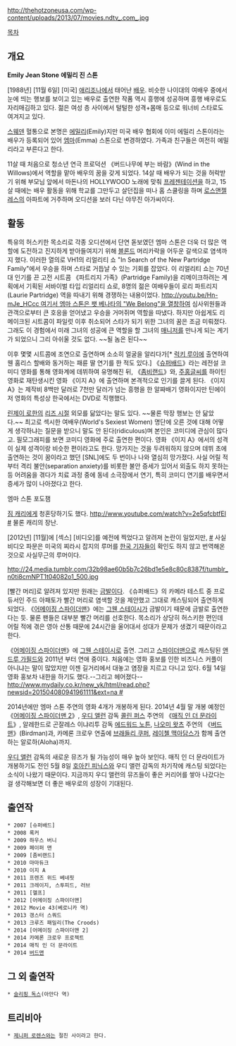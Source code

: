 http://thehotzoneusa.com/wp-content/uploads/2013/07/movies.ndtv_.com_.jpg

[[목차]]

== 개요 ==
'''Emily Jean Stone'''
'''에밀리 진 스톤'''

[1988년] [11월 6일] [미국] [[애리조나]]에서 태어난 [[배우]]. 비슷한 나이대의 여배우 중에서 눈에 띄는 행보를 보이고 있는 배우로 출연한 작품 역시 흥행에 성공하며 흥행 배우로도 자리매김하고 있다. 젊은 여성 층 사이에서 털털한 성격+몸매 등으로 워너비 스타로도 여겨지고 있다.

[[스웨덴]] 혈통으로 본명은 [[에밀리]](Emily)지만 미국 배우 협회에 이미 에밀리 스톤이라는 배우가 등록되어 있어 [[엠마]](Emma) 스톤으로 변경하였다. 가족과 친구들은 여전히 에밀리라고 부른다고 한다.

11살 때 처음으로 청소년 연극 프로덕션 《버드나무에 부는 바람》(Wind in the Willows)에서 역할을 맡아 배우의 꿈을 갖게 되었다. 14살 때 배우가 되는 것을 허락받기 위해 부모님 앞에서 마돈나의 HOLLYWOOD 노래에 맞춰  [[프레젠테이션]]을 하고, 15살 때에는 배우 활동을 위해 학교를 그만두고 살던집을 떠나 홈 스쿨링을 하며 [[로스앤젤레스]]의 아파트에 거주하며 오디션을 보러 다닌 야무진 아가씨이다.

== 활동 ==
특유의 허스키한 목소리로 각종 오디션에서 단연 돋보였던 엠마 스톤은 더욱 더 많은 역할에 도전하고 진지하게 받아들여지기 위해 [[블론드]] 머리카락을 어두운 갈색으로 염색까지 했다. 이러한 열의로 VH1의 리얼리티 쇼 "In Search of the New Partridge Family"에서 우승을 하며 스타로 거듭날 수 있는 기회를 잡았다. 이 리얼리티 쇼는 70년대 인기를 끈 고전 시트콤 《파트리지 가족》(Partridge Family)을 리메이크하려는 계획에서 기획된 서바이벌 타입 리얼리티 쇼로, 8명의 젊은 여배우들이 로리 파트리지(Laurie Partridge) 역을 따내기 위해 경쟁하는 내용이었다. [[http://youtu.be/Hn-mJe_HCcc 여기서 엠마 스톤은 팻 베나타의 "We Belong"을 열창]]하여 심사위원들과 관객으로부터 큰 호응을 얻어냈고 우승을 거머쥐며 역할을 따냈다. 하지만 아쉽게도 리메이크된 시트콤이 파일럿 이후 취소되어 스타가 되기 위한 그녀의 꿈은 조금 미뤄졌다. 그래도 이 경험에서 미래 그녀의 성공에 큰 역할을 할 그녀의 [[매니저]]를 만나게 되는 계기가 되었으니 그리 아쉬울 것도 없다. ~~될 놈은 된다~~

이후 몇몇 시트콤에 조연으로 출연하며 소소히 얼굴을 알리다가[* [[럭키 루이]]에 출연하여 웬 홈리스 할배와 동거하는 패륜 딸 연기를 한 적도 있다.] 《[[슈퍼배드]]》라는 레전설 코미디 영화를 통해 영화계에 데뷔하여 유명해진 뒤, 《[[좀비랜드]]》와, [[주홍글씨]]를 하이틴 영화로 재탄생시킨 영화 《이지 A》에 출연하며 본격적으로 인기를 끌게 된다. 《이지 A》는 제작비 8백만 달러로 7천만 달러가 넘는 흥행을 한 알짜배기 영화이지만 틴에이저 영화의 특성상 한국에서는 DVD로 직행했다.

[[린제이 로한]]의 [[리즈 시절]] 외모를 닮았다는 말도 있다. ~~물론 막장 행보는 안 닮았다.~~ 최고로 섹시한 여배우(World's Sexiest Women) 명단에 오른 것에 대해 어떻게 생각하냐는 질문을 받으니 말도 안 된다(ridiculous)며 본인은 코미디에 관심이 많다고. 필모그래피를 보면 코미디 영화에 주로 출연한 편이다. 영화 《이지 A》에서의 성격이 실제 성격이랑 비슷한 편이라고도 한다. 망가지는 것을 두려워하지 않으며 데뷔 초에 출연하는 것이 꿈이라고 했던 [SNL]에도 두 번이나 나와 열심히 망가졌다. 사실 어릴 적부터 격리 불안(separation anxiety)를 비롯한 불안 증세가 있어서 외출도 하지 못하는 등 어려움을 겪다가 치료 과정 중에 동네 소극장에서 연기, 특히 코미디 연기를 배우면서 증세가 많이 나아졌다고 한다.

엠마 스톤 포도잼

{{{#!html 
<object type='application/x-shockwave-flash' id='1YOwgXMctis$' width='502px' height='390px' align='middle' classid='clsid:d27cdb6e-ae6d-11cf-96b8-444553540000' codebase='http://fpdownload.macromedia.com/pub/shockwave/cabs/flash/swflash.cab#version=9,0,0,0'><param name='movie' value='http://flvs.daum.net/flvPlayer.swf?vid=1YOwgXMctis$' /><param name='allowScriptAccess' value='always' /><param name='allowFullScreen' value='true' /><param name='bgcolor' value='#000000' /><param name='wmode' value='opaque' /><embed src='http://flvs.daum.net/flvPlayer.swf?vid=1YOwgXMctis$' width='502px' height='390px' allowScriptAccess='always' type='application/x-shockwave-flash' allowFullScreen='true' bgcolor='#000000' ></embed></object>
}}}

[[짐 캐리]]에게 청혼당하기도 했다. [[http://www.youtube.com/watch?v=2e5qfcbtfEI #]] 물론 캐리의 장난.

[2012년] [11월]에 [섹스] [비디오]를 예전에 찍었다고 알려져 논란이 일었지만, [http://artsnews.mk.co.kr/news/234910 #] 사실 비디오 파문은 미국의 찌라시 잡지의 루머를 [[기레기|한국 기자들]]이 확인도 하지 않고 번역해온 것으로 사실무근의 루머이다.

http://24.media.tumblr.com/32b98ae60b5b7c26bd1e5e8c80c8387f/tumblr_n0ti8cmNPT1t04082o1_500.jpg

[빨간 머리]로 알려져 있지만 원래는 [[금발]]이다. 《슈퍼배드》의 카메라 테스트 중 프로듀서인 주드 아패토가 빨간 머리로 염색할 것을 제안했고 그대로 캐스팅되어 출연하게 되었다. 《[[어메이징 스파이더맨]]》에는 [[그웬 스테이시]]가 금발이기 때문에 금발로 출연한다는 듯. 물론 팬들은 대부분 빨간 머리를 선호한다. 목소리가 상당히 허스키한 편인데 어릴 적에 겪은 영아 산통 때문에 24시간을 울어대서 성대가 문제가 생겼기 때문이라고 한다.

《[[어메이징 스파이더맨]]》에 [[그웬 스테이시]]로 출연. 그리고 [[스파이더맨]]으로 캐스팅된 [[앤드루 가필드]]와 2011년 부터 연애 중이다. 처음에는 영화 홍보를 인한 비즈니스 커플이 아니냐는 말이 많았지만 이젠 길거리에서 대놓고 염장을 지르고 다니고 있다. 6월 14일 영화 홍보차 내한을 하기도 했다.--그리고 헤어졌다--[[http://www.mydaily.co.kr/new_yk/html/read.php?newsid=201504080941961111&ext=na #]]

2014년에만 엠마 스톤 주연의 영화 4개가 개봉하게 된다. 2014년 4월 말 개봉 예정인 《[[어메이징 스파이더맨 2]]》,  [[우디 앨런]] 감독 [[콜린 퍼스]] 주연의 《[http://youtu.be/7FFKWEKJPYU 매직 인 더 문라이트]》,  알레한드로 곤잘레스 이냐리투 감독 [[에드워드 노튼]], [[나오미 왓츠]] 주연의 《[[버드맨(영화)|버드맨]]》(Birdman)과, 카메론 크로우 연출에 [[브래들리 쿠퍼]], [[레이첼 맥아담스]]가 함께 출연하는 알로하(Aloha)까지.

[[우디 앨런]] 감독의 새로운 뮤즈가 될 가능성이 매우 높아 보인다. 매직 인 더 문라이트가 개봉하기도 전인 5월 8일 [[호아킨 피닉스]]와 우디 앨런 감독의 차기작에  캐스팅 되었다는 소식이 나왔기 때문이다. 지금까지 우디 앨런의 뮤즈들이 좋은 커리어를 쌓아 나갔다는걸 생각해보면 더 좋은 배우로의 성장이 기대된다.

== 출연작 ==
 * 2007 [슈퍼배드]
 * 2008 록커
 * 2009 하우스 버니
 * 2009 페이퍼 맨
 * 2009 [좀비랜드]
 * 2010 마마듀크
 * 2010 이지 A
 * 2011 프렌즈 위드 베네핏
 * 2011 크레이지, 스투피드, 러브
 * 2011 [헬프]
 * 2012 [어메이징 스파이더맨]
 * 2012 Movie 43(베로니카 역)
 * 2013 갱스터 스쿼드
 * 2013 크루즈 패밀리(The Croods)
 * 2014 [어메이징 스파이더맨 2]
 * 2014 카메론 크로우 프로젝트
 * 2014 매직 인 더 문라이트
 * 2014 [[버드맨(영화)|버드맨]]

== 그 외 출연작 ==
 * [[슬리핑 독스]](아만다 역)

== 트리비아 ==
 * [[제니퍼 로렌스]]와는 절친 사이라고 한다.



